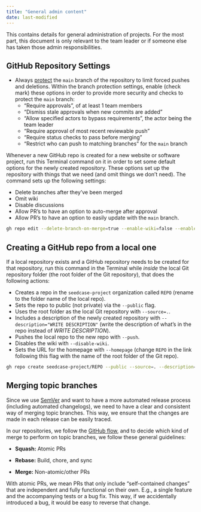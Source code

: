 ```yaml
---
title: "General admin content"
date: last-modified
---
```


This contains details for general administration of projects. For the most part, this document is only relevant to the team leader or if someone else has taken those admin responsibilities.

## GitHub Repository Settings

-   Always
    [protect](https://docs.github.com/en/repositories/configuring-branches-and-merges-in-your-repository/managing-protected-branches/managing-a-branch-protection-rule)
    the `main` branch of the repository to limit forced pushes and
    deletions. Within the branch protection settings, enable (check mark) these options in order to provide more security and checks to protect the `main` branch:
    - "Require approvals", of at least 1 team members
    - "Dismiss stale approvals when new commits are added"
    - "Allow specified actors to bypass requirements", the actor being the team leader
    - "Require approval of most recent reviewable push"
    - "Require status checks to pass before merging"
    - "Restrict who can push to matching branches" for the `main` branch

Whenever a new GitHub repo is created for a new website or software project, run this Terminal command on it in order to set some default options for the newly created repository. These options set up the repository with things that we need (and omit things we don't need). The command sets up the following settings:

- Delete branches after they've been merged
- Omit wiki
- Disable discussions
- Allow PR's to have an option to auto-merge after approval
- Allow PR's to have an option to easily update with the `main` branch.

``` bash
gh repo edit --delete-branch-on-merge=true --enable-wiki=false --enable-discussions=false --enable-auto-merge=true --allow-update-branch
```

## Creating a GitHub repo from a local one

If a local repository exists and a GitHub repository needs to be created for that repository, run this command in the Terminal while *inside* the local Git repository folder (the root folder of the Git repository), that does the following actions:

- Creates a repo in the `seedcase-project` organization called `REPO` (rename to the folder name of the local repo).
- Sets the repo to public (not private) via the `--public` flag.
- Uses the root folder as the local Git repository with `--source=.`.
- Includes a description of the newly created repository with `--description="WRITE DESCRIPTION"` (write the description of what's in the repo instead of *WRITE DESCRIPTION*). 
- Pushes the local repo to the new repo with `--push`.
- Disables the wiki with `--disable-wiki`.
- Sets the URL for the homepage with `--homepage` (change `REPO` in the link following this flag with the name of the root folder of the Git repo).

``` bash
gh repo create seedcase-project/REPO --public --source=. --description="WRITE DESCRIPTION" --push --disable-wiki --homepage https://REPO.seedcase-project.org 
```

## Merging topic branches

Since we use
[SemVer](https://decisions.seedcase-project.org/why-semver/) and want to
have a more automated release process (including automated changelogs),
we need to have a clear and consistent way of merging topic branches.
This way, we ensure that the changes are made in each release can be
easily traced.

In our repositories, we follow the [GitHub
flow](https://decisions.seedcase-project.org/why-github-flow/), and to
decide which kind of merge to perform on topic branches, we follow these
general guidelines:

-   **Squash:** Atomic PRs

-   **Rebase:** Build, chore, and sync

-   **Merge:** Non-atomic/other PRs

With atomic PRs, we mean PRs that only include "self-contained changes"
that are independent and fully functional on their own. E.g., a single
feature and the accompanying tests or a bug fix. This way, if we
accidentally introduced a bug, it would be easy to reverse that change.
